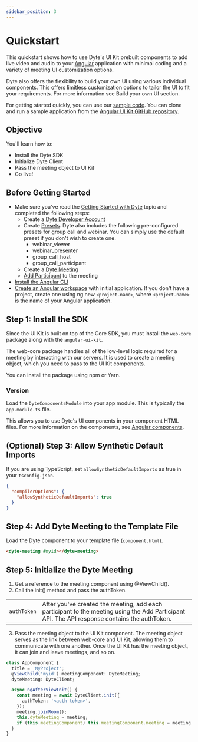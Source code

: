 ```yaml
---
sidebar_position: 3
---
```


# Quickstart

This quickstart shows how to use Dyte's UI Kit prebuilt components to add live
video and audio to your [Angular](https://angular.io/) application with minimal
coding and a variety of meeting UI customization options.

Dyte also offers the flexibility to build your own UI using various individual
components. This offers limitless customization options to tailor the UI to fit
your requirements. For more information see Build your own UI section.

For getting started quickly, you can use our
[sample code](https://github.com/dyte-io/angular-samples#samples). You can clone
and run a sample application from the
[Angular UI Kit GitHub repository](https://github.com/dyte-io/angular-samples).

## Objective

You'll learn how to:

- Install the Dyte SDK
- Initialize Dyte Client
- Pass the meeting object to UI Kit
- Go live!

## Before Getting Started

- Make sure you've read the [Getting Started with Dyte](/getting-started) topic
  and completed the following steps:
  - Create a [Dyte Developer Account](https://dev.dyte.io/)
  - Create [Presets](https://dev.dyte.io/roles-presets). Dyte also includes the
    following pre-configured presets for group call and webinar. You can simply
    use the default preset if you don't wish to create one.
    - webinar_viewer
    - webinar_presenter
    - group_call_host
    - group_call_participant
  - Create a [Dyte Meeting](/api/?v=v2#/operations/create_meeting)
  - [Add Participant](/api/?v=v2#/operations/add_participant) to the meeting
- [Install the Angular CLI](https://angular.io/guide/setup-local#install-the-angular-cli)
- [Create an Angular workspace](https://angular.io/guide/setup-local#create-a-workspace-and-initial-application)
  with initial application. If you don't have a project, create one using ng new
  `<project-name>`, where `<project-name>` is the name of your Angular
  application. 
## Step 1: Install the SDK

Since the UI Kit is built on top of the Core SDK, you must install the
`web-core` package along with the `angular-ui-kit`.

The web-core package handles all of the low-level logic required for a meeting
by interacting with our servers. It is used to create a meeting object, which
you need to pass to the UI Kit components.

You can install the package using npm or Yarn.
 

### Version 

Load the `DyteComponentsModule` into your app module. This is typically the
`app.module.ts` file.

This allows you to use Dyte's UI components in your component HTML files. For
more information on the components, see
[Angular components](https://angular.io/guide/component-overview).
 

## (Optional) Step 3: Allow Synthetic Default Imports

If you are using TypeScript, set `allowSyntheticDefaultImports` as true in your
`tsconfig.json`.

```json
{
  "compilerOptions": {
    "allowSyntheticDefaultImports": true
  }
}
```

## Step 4: Add Dyte Meeting to the Template File

Load the Dyte component to your template file (`component.html`).

```html
<dyte-meeting #myid></dyte-meeting>
```

## Step 5: Initialize the Dyte Meeting

1. Get a reference to the meeting component using @ViewChild().
2. Call the init() method and pass the authToken.

|             |                                                                                                                                               |
| ----------- | --------------------------------------------------------------------------------------------------------------------------------------------- |
| `authToken` | After you've created the meeting, add each participant to the meeting using the Add Participant API. The API response contains the authToken. |

3. Pass the meeting object to the UI Kit component. The meeting object serves as
   the link between web-core and UI Kit, allowing them to communicate with one
   another. Once the UI Kit has the meeting object, it can join and leave
   meetings, and so on.

```ts
class AppComponent {
  title = 'MyProject';
  @ViewChild('myid') meetingComponent: DyteMeeting;
  dyteMeeting: DyteClient;

  async ngAfterViewInit() {
    const meeting = await DyteClient.init({
      authToken: '<auth-token>',
    });
    meeting.joinRoom();
    this.dyteMeeting = meeting;
    if (this.meetingComponent) this.meetingComponent.meeting = meeting;
  }
}
```
